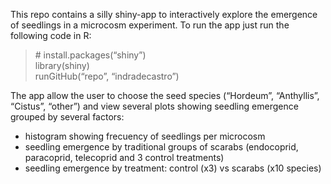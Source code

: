 This repo contains a silly shiny-app to interactively explore the emergence of seedlings in a microcosm experiment.
To run the app just run the following code in R:

> \# install.packages("shiny")  
library(shiny)  
runGitHub("repo", "indradecastro")

The app allow the user to choose the seed species ("Hordeum", "Anthyllis", "Cistus", "other") and view several plots showing seedling emergence grouped by several factors:

- histogram showing frecuency of seedlings per microcosm
- seedling emergence by traditional groups of scarabs (endocoprid, paracoprid, telecoprid and 3 control treatments)
- seedling emergence by treatment: control (x3) vs scarabs (x10 species)
